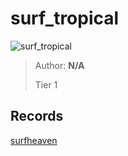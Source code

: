 
# surf_tropical

![surf_tropical](https://raw.githubusercontent.com/Sayt123/SurfMapPics/Maps-and-bonuses/csgo/surf_tropical.jpg)

> Author: **N/A**
>
> Tier 1

## Records

[surfheaven](https://surfheaven.eu/map/surf_tropical)
